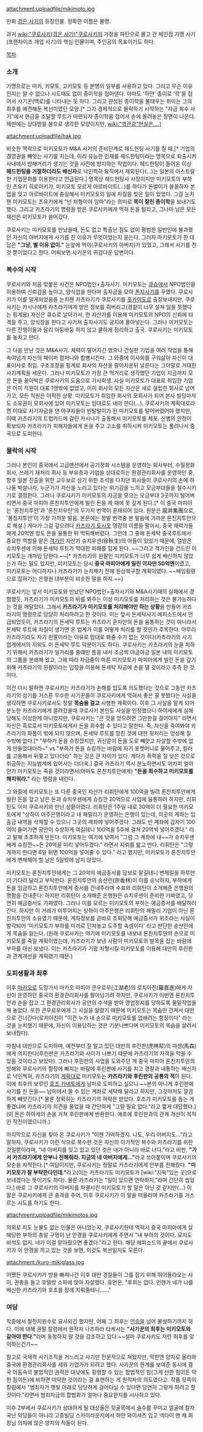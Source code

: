 attachment:uploadfile/mikimoto.jpg

만화 [[검은 사기]]의 등장인물. 정확한 이름은 불명.

과거 [[wiki:"쿠로사키(검은 사기)"쿠로사키]]의 가정을 파탄으로 몰고 간 체인점 가맹 사기(프랜차이즈 개업 사기)의 핵심 인물이며, 주인공의 목표이기도 하다.

[[목차]]

=== 소개 ===
가명으로는 미키, 키모토, 고키모토 등 본명의 일부를 사용하고 있다. 그리고 무슨 이유인지는 알 수 없으나 시도때도 없이 종이학을 접어댄다. 아마도 '하얀' 종이로 '학'을 접어서 사기꾼(백로)를 나타내는 듯 하다. 그리고 완성된 종이학을 불태우는 취미는 그의 최후를 예견해둔 복선이였던 모양.[* 그가 경제적으로 몰락하기 시작하는 "자금 회수 사기"에서 현금을 조달할 루트가 마련되자 종이학을 접어서 손에 올려놓은 장면이 나온다. 제딴에는 상대방을 봉으로 생각한 모양이지만, [[wiki:"역관광"현실은….]]]

attachment:uploadfile/hak.jpg

비슷한 맥락으로 미키모토가 M&A 사기의 준비단계로 헤드헌팅 사기를 칠 때,[* 기업의 경영권을 빼앗는 사기를 치는데, 미리 유능한 인재를 헤드헌팅이라는 명목으로 퇴출시켜 사내에서 방해거리가 생기는 것을 사전에 방지하는 작업이다. 헤드헌팅이 들어온 이상 '''헤드헌팅을 거절하더라도 배신자'''로 낙인찍혀 요직에서 제외된다(…)는 일본의 아스트랄한 기업문화를 이용한다고 언급된다.] 명목상 헤드헌팅사 사장이지만 미키모토의 부하인 츠유키 히로아키가, 미키모토 모르게 아르바이트(…)를 하다가 돈벌이가 쏠쏠하자 본업을 잊고 아르바이트에 충실해서 미키모토의 일에 차질을 빚은 일이 있었다. 그걸 눈치챈 미키모토는 츠유키에게 "넌 처형이야 임마"라는 의미로 '''목이 잘린 종이학'''을 보내기도 했다. 그리고 카츠라기의 명령을 받은 쿠로사키에게 먹혀 돈을 털리고, 그나마 남은 모든 재산은 미키모토가 쓸어갔다.

쿠로사키는 미키모토를 만났을때, 돈도 없고 특출난 점도 없이 평범한 일반인에 불과했던 자신의 아버지에게 사기를 친 이유가 무엇이었는지 묻는다. 그러자 마키모토가 한 대답은 '''"그냥, 별 이유 없이."''' 눈앞에 먹이(쿠로사키의 아버지)가 있었고, 그래서 사기를 친 것 뿐이었다고 한다. 어찌보면 사기꾼의 귀감다운 답변이다.

=== 복수의 시작 ===
쿠로사키와 처음 맞붙은 사건은 NPO법인+출자사기. 미키모토는 [[큐슈]]에서 NPO법인을 이용하여 신뢰감을 높이고, 양식업을 한다며 출자금을 모아 [[폰지사기]]를 꾸몄다. 쿠로사키가 이를 알게되었음을 눈치챈 카츠라기가 쿠로사키를 [[홋카이도]]로 출장보내지만, 쿠로사키는 카시나에게 카츠라기에게 받은 정보를 줘버리고(경찰이 너무 설쳐 일을 못했다는 핑계용) 자신은 큐슈로 날아가서, 한 자산가를 이용해 미키모토의 NPO의 신뢰에 타격을 주고, 양식장을 판다고 사기쳐 출자사기도 궁지에 몰아넣는다. 그러나 미키모토는 다른 잔챙이들과 달리 아둥바둥 하지 않고 쿨하게 정리하고 출국. 쿠로사키는 미키모토를 놓치고 만다.

그 다음 만난 것은 M&A사기. 체력이 떨어지긴 했으나 건실한 기업을 여러 작업을 통해 속여넘겨 자신의 페이퍼 컴퍼니와 합병시킨다. 그 와중에 이사회를 구워삶아 자신이 대표이사로 취임. 구조조정을 핑계로 회사의 자산을 팔아치운뒤 날른다는 그야말로 거대한 사기계획을 세운다. 그러나 미키모토가 가장 큰 먹거리로 생각했던 기업이 지금까지 모은 돈을 꼴아박은 쿠로사키의 도움으로 기사회생. 사실 미키모토가 대표로 취임한 기업은 이미 직원이 대표 1명밖에 없었고, 이미 회사의 모든 자산은 새로 설립한 회사로 넘어가고, 모든 직원은 이적한 상황. 미키모토가 취임한 회사의 모회사가 되어 본사 빌딩마저도 소유권이 모회사에 있어 미키모토는 임대료도 내야 한다(…). 쿠로사키의 계획대로라면 이대로 사기자금을 댄 야쿠자들이 빈털털이가 된 미키모토를 털어버렸어야 했지만, 이때 카츠라기의 트랩카드에 걸린 카시나가 출동해서 미키모토를 체포. 신병의 안정이 확보되자 카츠라기가 피해자들에게 돈을 주고 고소를 취하시켜 미키모토는 풀려나서 중국으로 도피한다.

=== 몰락의 시작 ===
그러나 본인이 중국에서 고급맨션에서 공기정화 시스템을 운영하는 회사부터, 수질정화 회사, 쓰레기 재처리 회사 등 부유층과 기업을 상대로하는 환경관리회사를 운영하던 중, 향후 일본 진출을 위한 교두보로 삼기 위한 초석을 다지던 회사들이 쿠로사키의 손에 하나둘 박살나자, 누군가가 자신을 노리고 있다는 위기감을 느끼고 모금부대들을 철수시키기로 결정한다. 그러나 쿠로사키가 미키모토의 자금을 모으는 모금부대 3곳까지 털어버리면서 중국 마피아 론친치투안에게 빌린 돈을 제 때에 못 갚게 된다.[* 이 중국 마피아는 '론친치투안'과 '론친치우탄'의 두가지 번역이 혼재되어 있다. 원문은 龍井集團으로, '롱징지투안'이 가장 가까운 발음. 본문에는 정발 번역중 본 발음에 가까운 론친치투안으로 해설.] 게다가 그걸 갚으려다 [[카츠라기 토시오]] 영감의 이름을 팔아서, 중국 재력가들에게 20억엔 정도 돈을 융통한 뒤 먹튀해버렸다. 그런데 그 중에 돈세탁 중국루트에서 중요한 역할을 맡은 [[객가인]] 자산가 슈치우센(徐秋生)의 아들이 있었기 때문에, 열받은 슈치우센에 의해 돈세탁 루트가 막대한 피해를 입게 된다. ~~그리고 객가인을 건드린 미키모토는 개까임 당한다.~~[* 카츠라기의 왼팔인 미키모토가 너무 쉽게 배신하지 않았는가 하는 말도 있지만, 미키모토는 당시 '''중국 마피아에게 밀린 이자만 50억엔'''이였고, 미키모토는 어디까지나 카츠라기가 눈치채기 전에 원상복구할 계획이였다. ~~배임횡령으로 잡혀가는 은행원 대부분이 비슷한 말을 하지.~~]

쿠로사키는 앞서 미키모토와 만났던 NPO법인+출자사기와 M&A사기때의 실패에서 경험했듯, 카츠라기가 미키모토의 뒤를 봐주는 이상 미키모토를 처리하는 것은 불가능하다는 것을 깨달았다. 그래서 '''카츠라기가 미키모토를 처리해야만 하는 상황'''을 만들어 카츠라기의 명령으로 당당히 처리하려고 한 것이다. 이는 앞서 돈세탁사기 에피소드에서 언급되었듯이, 카츠라기의 돈세탁 루트는 카츠라기 혼자만의 돈을 융통하는 것이 아니라서 돈세탁 루트에 차질이 생기면 온 업계가 이를 어떻게 처리를 할 것인가 주목한다. 아무리 카츠라기라도 자기 왼팔이라는 이유로 맘대로 봐줄 수가 없는 것이다(카츠라기의 사기업계에서의 지위도 이 돈세탁 루트 덕분이기도 하다). 쿠로사키는 카츠라기의 눈을 피하기 위해서 카츠라기가 일거리를 줄때만 틈을 내서 조금씩 야금야금 일본 내의 미키모토의 그룹을 분쇄해 왔고, 그에 따라 자금줄이 마른 미키모토가 마피아에게 빌린 돈을 갚기 위해 카츠라기의 왼팔이라는 입장을 이용해 돈세탁 자금에 손을 댈 것이라고 추측 한 것이다. 

이건 다시 말하면 쿠로사키는 카츠라기가 손해를 입도록 의도했다는 것으로 그동안 카츠라기의 심기를 거스른 무수한 사기꾼들이 쿠로사키에게 먹혀서 좋은 꼴 못봤다는 사실을 생각하면 쿠로사키로서도 정말 '''목숨을 걸고''' 시행한 계획이다. 이후 그 사실을 알게 되어 분노한 카츠라기에게 끌려갔을때 쿠로사키 본인도 사실을 인정했으니 하야세에게 살해당해도 이상한게 아니었지만, 쿠로사키는 "큰 것을 얻으려면 그만한걸 걸어야지" 라면서 자신은 흑로로서 미키모토에게서 돈을 회수할 수 있다고 말한다. 즉, 자신을 죽여봐야 카츠라기의 화풀이 밖에 되지 않으며, 돈세탁 루트를 망친 것에 대한 뒷처리는 엉성해 질 수밖에 없다.[* "부하가 돈을 슈킹깠지만, 귀신같이 돈을 도로 빼앗고 자살할 수밖에 없게 만들었대더라~" vs "부하가 돈을 슈킹까는 바람에 자기 포켓머니로 물어주고, 킬러를 고용해서 뒤쫒고 있다더라" 하는 것은 큰 차이가 있다. 게다가 폭력을 질 낮은 것으로 취급하는 지능범계에 있어서는 더더욱.] 결국 카츠라기 역시 분노하면서도 어차피 얼마 안가 미키모토는 죽을 것이라면서(아마도 론친치투안에게) '''"돈을 회수하고 미키모토를 해치워라."''' 라는 명령을 내린다.

그 와중에 미키모토는 또 다른 중국인 자산가 리휘탄에게 100억을 빌려 론친치투안에게 빌린 돈을 갚고 남은 돈과 슈치우센에게 슈킹깐 20억으로 사업에 융통하려 하지만, 리휘탄도 이미 쿠로사키와 만난 상황이였다. 리휘탄은 1주일 내로 30억이 더 필요한 미키모토에게 "상하이 아주은행이라고 내 패밀리가 운영하는 은행이 있는데, 이곳의 계좌는 입출금 내역을 삭제할 수 있으니 그곳의 계좌에 넣어주겠다. 그래도 빈 계좌에 갑자기 100억이 들어가면 공안이 수상하게 여길테니 100억을 5주에 걸쳐 20억씩 넣어주겠다." 라고 말해 초초하게 만든다. 미키모토는 여기에 낚여서 "그럼 그 계좌에 내~~가 슈치우센에게 슈킹깐~~돈 20억을 미리 넣어두겠다." 라면서 지뢰를 밟고 만다. 리휘탄은 "그렇게까지 한다면 6일 뒤면 100억을 넣어줄 수 있다." 라고 했지만, 미키모토가 론친치투안에게 변제해야 할 날은 5일밖에 남지 않았다.

미키모토는 론친치투안에게는 그 20억의 예금증서를 담보로 맡길테니 변제일을 하루만 더 기다려 달라고 부탁한다. 론친치투안의 송샨린(宗香林)이 이를 승낙하자, 부하에게 돈을 입금하고 론친치투안에게 증서를 건네주라며 수표와 리휘탄이 소개해준 은행원의 명함을 건내준다. 하지만 리휘탄이 소개해준 은행원은 슈치우센이 준비한 가짜였고, 당연히 예금증서도 가짜였다. 그러나 이를 모르는 미키모토의 부하는 예금증서를 배달하러 간다. 하지만 이 거래가 이루어지는 상하이 아주은행은 리휘탄의 패밀리 기업이 아닌 론친치투안의 소유였기 때문에, 계좌정보를 곧바로 조회당해 예금증서가 위조라는 사실이 발각되어 '미키모토가 부하를 미끼로 던져놓고 도주할 속셈이다' 라고 판단한 송샨린에게 목숨을 잃는다. (원래 쿠로사카는 여기에 미키모토를 내보내 론친치투안의 손으로 미키모토를 죽일 계획이였는데, 카츠라기가 보낸 사람이 미키모토의 발목을 잡는 바람에 부하를 대신 보냈다. 이는 카츠라기가 기왕 처형시킬 미키모토를 이용해 대만의 후린판과 관계개선을 계획했기 때문.)

=== 도피생활과 최후 ===
이후 [[마카오]]로 도망가서 마카오 마피아 콘우로우(江湖老)의 로치아친(羅嘉進)에게 자신이 운영하던 중국의 환경관리회사를 팔아넘기려 하지만, 쿠로사키가 이번엔 론친치투안과 손을 잡고 그 환경관리회사가 공안의 수색을 받아 영업정지를 당하도록 물밑작업을 해 놓았다. 또한 콘우로우에게 그 사실을 알렸기 때문에 미키모토는 목숨만 건져서 대만으로 건너간다(로치아친이 "이건 누가 내 손으로 미키모토를 없애려는 함정이다" 라는 것을 눈치챘기 때문에, 자신이 이용당하는 것은 기분나쁘다며 미키모토의 목숨을 살려서 보내줬다).

마침내 대만으로 도피하며, 예전부터 잘 알고 있던 대만의 후린판(虎林幇)의 마셍(馬森)에게 의지한다(후린판은 카츠라기와 사이가 나쁘기 때문에 카츠라기의 자객을 막을 수 있을 것이라고 보았다). 그러나 후린판의 사업을 도와주던 게 중국 마피아 론친치투안의 방해와 쿠로사키의 함정에 빠지는 바람에 후린판에 사기를 치고 경찰과 내통하는 배신자로 낙인찍혀, 카츠라기의 [[계획대로]] 미키모토는 '''카츠라기와 후린판의 공통의 적'''이 된다. 이에 최후의 보루인 [[호조 카네토]]에게 남미로 도피하고 싶으니 ~~본의 아니게 후린판에 사기를 친 돈을~~ 남미에서 쓸 수 있는 계좌로 세탁해 달라고 하지만, 그것마저도 깔끔하게 빼앗긴다.[* 물론 정확히는 카츠라기의 허락은 받았다. 호조가 미키모토를 돕는 게 좋겠냐며 카츠라기의 의견을 물었을 때 간단하게 "그럴 필요 없다."라고 짧게 대답했다.] (이 돈은 하야세의 손을 거쳐 후린판에게 반환한다. 애초에 후린판과의 관계 개선이 목적인 작전이였으니까.)

마지막으로 자신을 찾아 온 쿠로사키가 "이젠 기억하겠지. 나도, 우리 아버지도..."라고 말하자, 쿠로사키가 이런 식으로 복수한 것은 자신의 이기적인 복수와 카츠라기를 위한 것일뿐이라며, "네 아버지를 잊고 있고 있던 것은 내가 아니라 바로 너다."라고 비판, '''"가서 카츠라기에게 안부나 전해줘라. 지금의 네 아버지에게..."'''라고 쏘아붙이며 쿠로사키의 모순을 지적한다.[* 여담이지만, 쿠로사키는 정말로 카츠라기에게 안부를 전해줬다. '''"미키모토가 잘 부탁한다던데."'''라고(이는 카츠라기도 미키모토가 [wiki:"지옥"있는 곳]으로 보내겠다는 뜻이기도 하다). 물론 카츠라기는 "일이 있으면 연락하지."라며 간단히 씹었다.] 바로 그 쿠로사키의 아버지를 파멸시킨 미키모토가 할 말은 아닌 것 같지만(…) 이 말은 쿠로사키에게 큰 충격을 주어, 이후 쿠로사키가 이 말을 떠올리며 카츠라기를 거스르는 시도를 하기도 한다.

attachment:uploadfile/mikimotos.jpg

의외로 피도 눈물도 없는 인물은 아니었는지, 쿠로사키한테 먹혀서 중국 마피아에게 살해당한 부하의 총알 구멍이 난 안경을 쿠로사키에게 주면서 "내 부하의 것이다. 묘지도 비석도 없지. 네가 이걸 맡아줬으면 좋겠다."라고 한다. 해당 에피소드의 끝에서 쿠로사키가 이 안경을 끼고 있는 것을 보면, 이것도 복선일지도 모른다.

attachment:/kuro-mikiglass.jpg

어쨌든 쿠로사키가 방을 빠져나간 이후 대만 경찰들이 그를 잡기 위해 뛰어올라오는 사이, 권총을 들고 호텔방 소파에 앉아 자살했다. 유언은, "후회는 없다. 언젠가 네가 나를 배신한 카츠라기와 호조를 장례 치뤄줄테니……"

=== 여담 ===
작중에서 철천지원수로 묘사되긴 했지만, 어째 그 최후는 [[안습]]을 넘어 불쌍하기까지 하다. 이에 대해 권말 칼럼에서 원작자 나츠하라 타케시는 '''"사기꾼의 최후는 미키모토와 같아야 한다."'''라며 동정하지 말 것을 강조하고 있다.~~설마 쿠로사키도 저런 최후를 맞이하는건가~~

참고로 국제적 사기조직을 거느리고 사기만 전문적으로 쳐왔지만, 막판엔 양지로 올라와 중국에 환경관리회사를 세워 기업가가 되려고 했다. 사기꾼의 한계를 보여준 동시에 결국 어둠속의 불법적인 권력은 대낮에도 횡행할 수 있는 합법적인 힘(그게 선한 힘이든 악한 힘이든)에 비하면 미약한 것이라는 걸 표현하는 게 원작자의 의도였다고. 작품 뒷쪽의 칼럼에서 "범죄자가 햇빛 아래로 당당하게 걸어다닐 수 있다면 당연히 그렇게 하려고 할 것이다."라면서 범죄자금의 합법화가 얼마나 중요한지를 시사하고 있다.

이후 2부에서 쿠로사키가 상대하게 될 대상들은 뒷골목에서 술수를 꾸미고 얼굴에 칼자국난 악당들이 아니라 고층빌딩 스카이라운지에서 하얀 와이셔츠 입고 넥타이 맨 채 회장님 의자에 앉은 양지의 적들이 된다.
